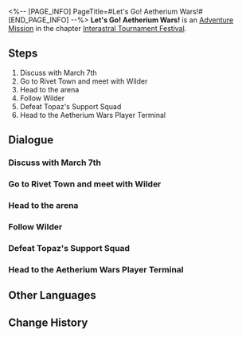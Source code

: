 <%-- [PAGE_INFO]
PageTitle=#Let's Go! Aetherium Wars!#
[END_PAGE_INFO] --%>
{{Stub|Dialogue, characters, and location(s)}}
{{Mission Infobox
|id            = 8014101
|title         = 
|image         = Mission Let's Go! Aetherium Wars!.png
|type          = Adventure
|event_name    = 
|chapter       = Interastral Tournament Festival
|requirements  = [[Trailblaze Continuance]] ''[[Future Market (II)]]'' completed
|summary       = Following the resolution of the Jarilo debt crisis, a game called Aetherium Wars has become a sensation in the Belobog game market.
Upon Wilder's recommendation, you and March 7th experienced your first Aether Spirit duel, determined to achieve the championship.
|characters    = <!--characters that appear in this mission-->
|startLocation = <!--location as it intially appears on the mission screen-->
|world         = <!--i.e. Penacony-->
|area          = <!--i.e. A Child's Dream-->
|prev          = 
|next          = Embark! Corridor of Fading Echoes!
|exp           = 200
|credits       = 40000
|stellarJade   = 
|other         = {{Card List|Traveler's Guide*6;Lost Crystal*4|delim=;}}
}}
'''Let's Go! Aetherium Wars!''' is an [[Adventure Mission]] in the chapter [[Interastral Tournament Festival]].

==Steps==
# Discuss with March 7th
# Go to Rivet Town and meet with Wilder
# Head to the arena
# Follow Wilder
# Defeat Topaz's Support Squad
# Head to the Aetherium Wars Player Terminal

<!--
==Gameplay Notes==

--><!--
==Trial Character==

-->
==Dialogue==
{{Stub Dialogue}}
{{Dialogue Start}}
:{{tx}}
{{Dialogue End}}

===Discuss with March 7th===
{{Mission Description|type=adventure|location=<!--to be added-->|update|An IPC worker named Wilder is passionately promoting a game named Aetherium Wars to you, and sent you an invitation for the Interastral Tournament Festival.<br />Will you go to experience this game in person? Chat with March 7th first.}}
{{Dialogue Start}}
:{{tx}}
{{Dialogue End}}

===Go to Rivet Town and meet with Wilder===
{{Mission Description|type=adventure|location=<!--to be added-->|update|An IPC worker named Wilder is passionately promoting a game named Aetherium Wars to you, and sent you an invitation for the Interastral Tournament Festival.<br />After deciding to experience this game in person, you firstly need to find this person named Wilder.}}
{{Dialogue Start}}
:{{tx}}
{{Dialogue End}}

===Head to the arena===
{{Mission Description|type=adventure|location=<!--to be added-->|update|An IPC worker named Wilder is passionately promoting a game named Aetherium Wars to you, and sent you an invitation for the Interastral Tournament Festival.<br />Wilder claims you can only play this game by heading to a specific lobby to register an account. Why don't you go and see what tricks he has up his sleeve...}}
{{Dialogue Start}}
:{{tx}}
{{Dialogue End}}

===Follow Wilder===
{{Mission Description|type=adventure|location=<!--to be added-->|update|An IPC worker named Wilder is passionately promoting a game named Aetherium Wars to you, and sent you an invitation for the Interastral Tournament Festival.<br />With Wilder leading you, you walk deeper into the arena...}}
{{Dialogue Start}}
:{{tx}}
{{Dialogue End}}

===Defeat Topaz's Support Squad===
{{Mission Description|type=adventure|location=<!--to be added-->|update|You run into IPC workers threatening Eric in the arena. This group of adults is ganging up on one child. How shameless!<br />With Giovanni's mediation, you decide to resolve the issue with a match of Aetherium Wars. Come, the hotblooded debut match!}}
{{Dialogue Start}}
:{{tx}}
{{Dialogue End}}

===Head to the Aetherium Wars Player Terminal===
{{Mission Description|type=adventure|location=<!--to be added-->|update|You receive surprise rewards after defeating the IPC workers... However, if you want to take the championship crown in the festival, you gotta first learn how to use the Aetherium Wars Player Terminal.}}
{{Dialogue Start}}
:{{tx}}
{{Dialogue End}}

==Other Languages==
{{Other Languages
|en   = Let's Go! Aetherium Wars!
|zhs  = 启程！以太战线
|zht  = 啟程！《乙太戰線》
|ja   = 開幕！エーテル戦線
|ko   = 출발! 에테르 배틀
|es   = ¡Vamos, Guerras Etéreas!
|fr   = À nous les Guerres de l'étherium !
|ru   = Начало! «Эфирные войны»!
|th   = ตะลุยแนวรบ Aetherium
|vi   = Khởi Hành! Cuộc Chiến Aetherium
|de   = Auf in den Ätheriumkrieg!
|id   = Ayo, Perang Aetherium!
|pt   = Vamos lá! Guerras de Aetherium!
}}

==Change History==
{{Change History|1.4}}
